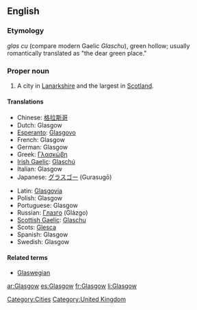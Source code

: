 ==English==
===Etymology===
{{Brythonic.}} ''glas cu'' (compare modern Gaelic ''Glaschu''), green hollow; usually romantically translated as "the dear green place."

===Proper noun===
{{wikipedia}}
{{en-proper noun}}
#A city in [[Lanarkshire]] and the largest in [[Scotland]].

====Translations====
{{trans-top|Glasgow}}
*Chinese: [[格拉斯哥]]
*Dutch: Glasgow
*[[Esperanto]]: [[Glasgovo]]
*French: Glasgow
*German: Glasgow
*Greek: [[Γλασκώβη]]
*[[Irish Gaelic]]: [[Glaschú]]
*Italian: Glasgow
*Japanese: [[グラスゴー]] (Gurasugō)
{{trans-mid}}
*Latin: [[Glasgovia]]
*Polish: Glasgow
*Portuguese: Glasgow
*Russian: [[Глазго]] (Glázgo)
*[[Scottish Gaelic]]: [[Glaschu]]
*Scots: [[Glesca]]
*Spanish: Glasgow
*Swedish: Glasgow
{{trans-bottom}}

====Related terms====
*[[Glaswegian]]

[[Category:Cities]]
[[Category:United Kingdom]]

[[ar:Glasgow]]
[[es:Glasgow]]
[[fr:Glasgow]]
[[li:Glasgow]]